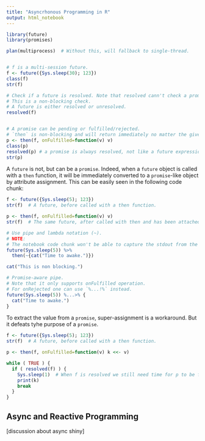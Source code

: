 ```yaml
---
title: "Asyncrhonous Programming in R"
output: html_notebook
---
```



```r
library(future)
library(promises)
```


```r
plan(multiprocess)  # Without this, will fallback to single-thread.


# f is a multi-session future.
f <- future({Sys.sleep(30); 123})
class(f)
str(f)

# Check if a future is resolved. Note that resolved cann't check a promise.
# This is a non-blocking check.
# A future is either resolved or unresolved.
resolved(f)


# A promise can be pending or fulfilled/rejected.
# `then` is non-blocking and will return immediately no matter the given promise is still pending or not.
p <- then(f, onFulfilled=function(v) v)
class(p)
resolved(p) # a promise is always resolved, not like a future expression.
str(p)
```

A `future` is not, but can be a `promise`.
Indeed, when a `future` object is called with a `then` function,
it will be immediately converted to a `promise`-like object by attribute assignment.
This can be easily seen in the following code chunk:

```r
f <- future({Sys.sleep(5); 123})
str(f)  # A future, before called with a then function.

p <- then(f, onFulfilled=function(v) v)
str(f)  # The same future, after called with then and has been attached a promise attribute.
```

```r
# Use pipe and lambda notation (~).
# NOTE:
# The notebook code chunk won't be able to capture the stdout from the promise.
future(Sys.sleep(5)) %>%
  then(~{cat("Time to awake.")})

cat("This is non blocking.")
```

```r
# Promise-aware pipe.
# Note that it only supports onFulfilled operation.
# For onRejected one can use `%...!%` instead.
future(Sys.sleep(5)) %...>% {
  cat("Time to awake.")
}
```


To extract the value from a `promise`, super-assignment is a workaround.
But it defeats tyhe purpose of a `promise`.

```r
f <- future({Sys.sleep(5); 123})
str(f)  # A future, before called with a then function.

p <- then(f, onFulfilled=function(v) k <<- v)

while ( TRUE ) {
  if ( resolved(f) ) {
    Sys.sleep(1)  # When f is resolved we still need time for p to be fulfilled.
    print(k)
    break
  }
}
```


## Async and Reactive Programming

[discussion about async shiny]

